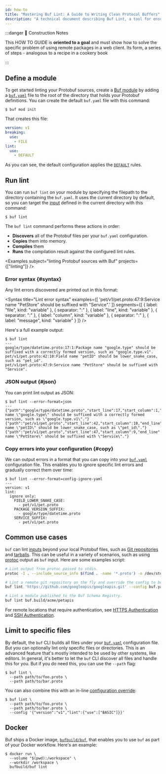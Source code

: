 ```yaml
---
id: how-to
title: "Mastering Buf Lint: A Guide to Writing Clean Protocol Buffers"
description: "A technical document describing Buf Lint, a tool for ensuring clean code when working with Protocol Buffers."
---
```


:::danger 🚧 Construction Notes

This HOW TO GUIDE is **oriented to a goal** and must show how to solve the specific problem of using remote packages in
a web client. Its form, a series of steps - analogous to a recipe in a cookery book

:::



## Define a module

To get started linting your Protobuf sources, create a
[Buf module](../../bsr/explanation.mdx#modules) by adding a
[`buf.yaml`](../../configuration/v1/buf-yaml.md) file to the root of the directory
that holds your Protobuf definitions. You can create the default `buf.yaml` file
with this command:

```terminal
$ buf mod init
```

That creates this file:

```yaml title="buf.yaml"
version: v1
breaking:
  use:
    - FILE
lint:
  use:
    - DEFAULT
```

As you can see, the default configuration applies the
[`DEFAULT`](./reference/rules#default) rules.

## Run lint

You can run `buf lint` on your module by specifying the filepath to the
directory containing the `buf.yaml`. It uses the current directory by default,
so you can target the [input](../other/inputs) defined in the current
directory with this command:

```terminal
$ buf lint
```

The `buf lint` command performs these actions in order:

- **Discovers** all of the Protobuf files per your `buf.yaml` configuration.
- **Copies** them into memory.
- **Compiles** them
- **Runs** the compilation result against the configured lint rules.


<Examples subject="linting Protobuf sources with Buf" projects={["linting"]} />

### Error syntax {#syntax}

Any lint errors discovered are printed out in this format:


<Syntax
  title="Lint error syntax"
  examples={[
    'pet/v1/pet.proto:47:9:Service name "PetStore" should be suffixed with "Service".'
  ]}
  segments={[
    { label: "file", kind: "variable" },
    { separator: ":" },
    { label: "line", kind: "variable" },
    { separator: ":" },
    { label: "column", kind: "variable" },
    { separator: ":" },
    { label: "message", kind: "variable" }
  ]}
/>

Here's a full example output:

```terminal
$ buf lint
---
google/type/datetime.proto:17:1:Package name "google.type" should be suffixed with a correctly formed version, such as "google.type.v1".
pet/v1/pet.proto:42:10:Field name "petID" should be lower_snake_case, such as "pet_id".
pet/v1/pet.proto:47:9:Service name "PetStore" should be suffixed with "Service".
```

### JSON output {#json}

You can print lint output as JSON:

```terminal
$ buf lint --error-format=json
---
{"path":"google/type/datetime.proto","start_line":17,"start_column":1,"end_line":17,"end_column":21,"type":"PACKAGE_VERSION_SUFFIX","message":"Package name \"google.type\" should be suffixed with a correctly formed version, such as \"google.type.v1\"."}
{"path":"pet/v1/pet.proto","start_line":42,"start_column":10,"end_line":42,"end_column":15,"type":"FIELD_LOWER_SNAKE_CASE","message":"Field name \"petID\" should be lower_snake_case, such as \"pet_id\"."}
{"path":"pet/v1/pet.proto","start_line":47,"start_column":9,"end_line":47,"end_column":17,"type":"SERVICE_SUFFIX","message":"Service name \"PetStore\" should be suffixed with \"Service\"."}
```

### Copy errors into your configuration {#copy}

We can output errors in a format that you can copy into your
[`buf.yaml`](../../configuration/v1/buf-yaml.md) configuration file. This enables
you to ignore specific lint errors and gradually correct them over time:

```terminal
$ buf lint --error-format=config-ignore-yaml
---
version: v1
lint:
  ignore_only:
    FIELD_LOWER_SNAKE_CASE:
      - pet/v1/pet.proto
    PACKAGE_VERSION_SUFFIX:
      - google/type/datetime.proto
    SERVICE_SUFFIX:
      - pet/v1/pet.proto
```

## Common use cases

`buf` can lint [inputs](../other/inputs) beyond your local Protobuf
files, such as [Git repositories](../other/inputs#git) and
[tarballs](../other/inputs#tar). This can be useful in a variety of
scenarios, such as using [protoc] output as `buf` input. Here are some examples
script:

```sh
# Lint output from protoc passed to stdin.
protoc -I . --include_source_info $(find . -name '*.proto') -o /dev/stdout | buf lint -

# Lint a remote git repository on the fly and override the config to be your local config file.
buf lint 'https://github.com/googleapis/googleapis.git' --config buf.yaml

# Lint a module published to the Buf Schema Registry.
buf lint buf.build/acme/petapis
```

For remote locations that require authentication, see
[HTTPS Authentication](../other/inputs#https) and
[SSH Authentication](../other/inputs#ssh).

## Limit to specific files

By default, the `buf` CLI builds all files under your
[`buf.yaml`](../../configuration/v1/buf-yaml.md) configuration file. But you can
optionally lint only specific files or directories. This is an advanced feature
that's mostly intended to be used by other systems, like editors. In general,
it's better to let the `buf` CLI discover all files and handle this for you. But
if you do need this, you can use the `--path` flag:

```terminal
$ buf lint \
  --path path/to/foo.proto \
  --path path/to/bar.proto
```

You can also combine this with an in-line
[configuration override](../../configuration/overview.md#configuration-override):

```terminal
$ buf lint \
  --path path/to/foo.proto \
  --path path/to/bar.proto \
  --config '{"version":"v1","lint":{"use":["BASIC"]}}'
```

## Docker

Buf ships a Docker image, [`bufbuild/buf`][image], that enables you to use `buf`
as part of your Docker workflow. Here's an example:

```terminal
$ docker run \
  --volume "$(pwd):/workspace" \
  --workdir /workspace \
  bufbuild/buf lint
```

[image]: https://hub.docker.com/r/bufbuild/buf
[protoc]: https://github.com/protocolbuffers/protobuf
